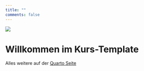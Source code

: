 ```yaml
---
title: ""
comments: false
---
```


<style>
  body {
  background-image: url("");
  background-size: cover;
  background-repeat: no-repeat;
}
  
</style>



![](images/banner.png)

# Willkommen im Kurs-Template

Alles weitere auf der [Quarto Seite](https://quarto.org/docs/websites/)

